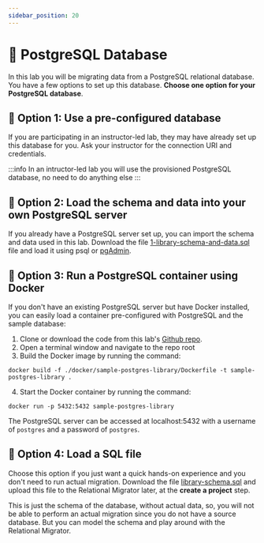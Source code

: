 ```yaml
---
sidebar_position: 20
---
```



# 👐 PostgreSQL Database

In this lab you will be migrating data from a PostgreSQL relational database. You have a few options to set up this database. __Choose one option for your PostgreSQL database__.

## 👐 Option 1: Use a pre-configured database

If you are participating in an instructor-led lab, they may have already set up this database for you. Ask your instructor for the connection URI and credentials.

:::info
In an intructor-led lab you will use the provisioned PostgreSQL database, no need to do anything else
:::

## 🦸 Option 2: Load the schema and data into your own PostgreSQL server

If you already have a PostgreSQL server set up, you can import the schema and data used in this lab. Download the file 
[1-library-schema-and-data.sql](https://github.com/mongodb-developer/relational-migrator-lab/blob/main/docker/sample-postgres-library/init/1-library-schema-and-data.sql)
file and load it using psql or [pgAdmin](https://www.pgadmin.org/download/).

## 🦸 Option 3: Run a PostgreSQL container using Docker

If you don't have an existing PostgreSQL server but have Docker installed, you can easily load a container pre-configured with 
PostgreSQL and the sample database:

1. Clone or download the code from this lab's [Github repo](https://github.com/mongodb-developer/relational-migrator-lab).
2. Open a terminal window and navigate to the repo root
3. Build the Docker image by running the command: 
```
docker build -f ./docker/sample-postgres-library/Dockerfile -t sample-postgres-library .
```
4. Start the Docker container by running the command:
```
docker run -p 5432:5432 sample-postgres-library
```
The PostgreSQL server can be accessed at localhost:5432 with a username of `postgres` and a password of `postgres`.

## 🦸 Option 4: Load a SQL file
Choose this option if you just want a quick hands-on experience and you don't need to run actual migration.
Download the file [library-schema.sql](https://github.com/mongodb-developer/relational-migrator-lab/blob/main/resource/library-schema.sql)
and upload this file to the Relational Migrator later, at the **create a project** step. 

This is just the schema of the database, without actual data, so, you will not be able to perform an actual migration since you do not have a source database. But you can model the schema and play around with the Relational Migrator.
